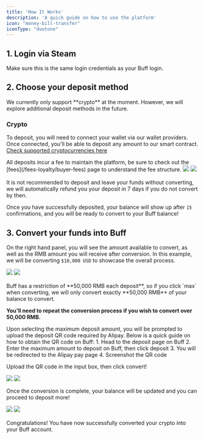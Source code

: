 ```yaml
---
title: 'How It Works'
description: 'A quick guide on how to use the platform'
icon: "money-bill-transfer"
iconType: "duotone"
---
```


## **1.** Login via Steam
<Info>
Make sure this is the same login credentials as your Buff login.
</Info>

## **2.** Choose your deposit method
<Info>
We currently only support **crypto** at the moment. However, we will explore additional deposit methods in the future. 
</Info>

### **Crypto**
To deposit, you will need to connect your wallet via our wallet providers. Once connected, you'll be able to deposit any amount to our smart contract. [Check supported cryptocurrencies here](/deposit-methods/crypto)

<Info>
All deposits incur a fee to maintain the platform, be sure to check out the [fees](/fees-loyalty/buyer-fees) page to understand the fee structure.
</Info>

<Frame>
  <img className="block dark:hidden rounded-md" src="/images/howitworks1.png" />
  <img className="hidden dark:block rounded-md" src="/images/howitworks1.png" />
</Frame>
<br></br>
<Warning>
It is not recommended to deposit and leave your funds without converting, we will automatically refund you your deposit in 7 days if you do not convert by then.
</Warning>

Once you have successfully deposited, your balance will show up after `15` confirmations, and you will be ready to convert to your Buff balance!

## **3.** Convert your funds into Buff

On the right hand panel, you will see the amount available to convert, as well as the RMB amount you will receive after conversion. In this example, we will be converting `$10,000 USD` to showcase the overall process.

<Frame>
  <img className="block dark:hidden rounded-md" src="/images/howitworks2.png" />
  <img className="hidden dark:block rounded-md" src="/images/howitworks2.png" />
</Frame>
<br></br>

<Tip>
Buff has a restriction of **50,000 RMB each deposit**, so if you click `max` when converting, we will only convert exactly **50,000 RMB** of your balance to convert.

**You'll need to repeat the conversion process if you wish to convert over 50,000 RMB.**
</Tip>

Upon selecting the maximum deposit amount, you will be prompted to upload the deposit QR code required by Alipay. Below is a quick guide on how to obtain the QR code on Buff:
    1. Head to the deposit page on Buff
    2. Enter the maximum amount to deposit on Buff, then click deposit
    3. You will be redirected to the Alipay pay page
    4. Screenshot the QR code

Upload the QR code in the input box, then click convert!

<Frame>
  <img className="block dark:hidden rounded-md" src="/images/howitworks3.png" />
  <img className="hidden dark:block rounded-md" src="/images/howitworks3.png" />
</Frame>

Once the conversion is complete, your balance will be updated and you can proceed to deposit more!

<Frame>
  <img className="block dark:hidden rounded-md" src="/images/howitworks4.png" />
  <img className="hidden dark:block rounded-md" src="/images/howitworks4.png" />
</Frame>
<br></br>

<Check>
Congratulations! You have now successfully converted your crypto into your Buff account.
</Check>
